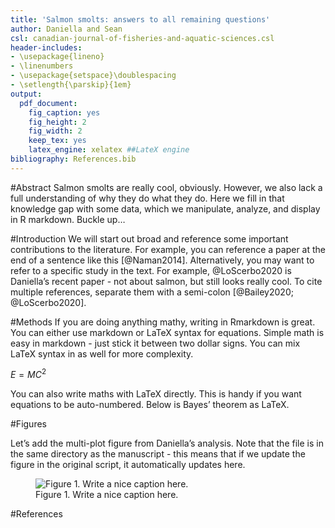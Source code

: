 ```yaml
---
title: 'Salmon smolts: answers to all remaining questions'
author: Daniella and Sean
csl: canadian-journal-of-fisheries-and-aquatic-sciences.csl
header-includes:
- \usepackage{lineno}
- \linenumbers
- \usepackage{setspace}\doublespacing
- \setlength{\parskip}{1em}
output:
  pdf_document:
    fig_caption: yes
    fig_height: 2
    fig_width: 2
    keep_tex: yes
    latex_engine: xelatex ##LateX engine
bibliography: References.bib
---
```


#Abstract
Salmon smolts are really cool, obviously. However, we also lack a full understanding of why they do what they do. Here we fill in that knowledge gap with some data, which we manipulate, analyze, and display in R markdown. Buckle up...


#Introduction
We will start out broad and reference some important contributions to the literature. For example, you can reference a paper at the end of a sentence like this [@Naman2014]. Alternatively, you may want to refer to a specific study in the text. For example, @LoScerbo2020 is Daniella's recent paper - not about salmon, but still looks really cool. To cite multiple references, separate them with a semi-colon [@Bailey2020; @LoScerbo2020].

#Methods
If you are doing anything mathy, writing in Rmarkdown is great. You can either use markdown or LaTeX syntax for equations.
Simple math is easy in markdown - just stick it between two dollar signs. You can mix LaTeX syntax in as well for more complexity.

$E = MC^2$

You can also write maths with LaTeX directly. This is handy if you want equations to be auto-numbered. Below is Bayes' theorem as LaTeX. 

\begin{equation}
P(A \mid B) = \frac{P(B \mid A) \, P(A)}{P(B)}
\end{equation}

#Figures



Let's add the multi-plot figure from Daniella's analysis. Note that the file is in the same directory as the manuscript - this means that if we update the figure in the original script, it automatically updates here. 

![Figure 1. Write a nice caption here.](multiplot.jpeg)

#References
<div id="refs"></div>